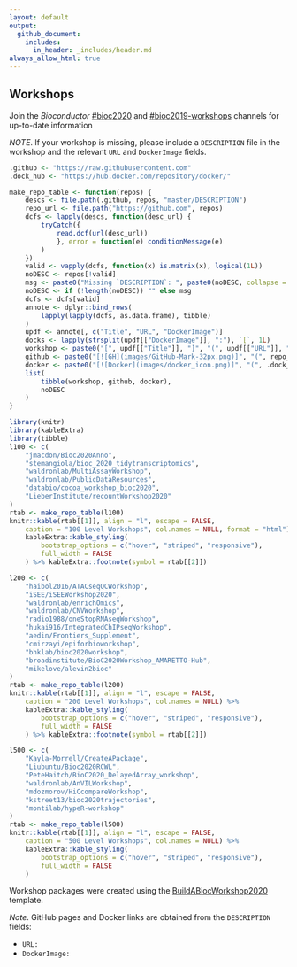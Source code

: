 ```yaml
---
layout: default
output:
  github_document:
    includes:
      in_header: _includes/header.md
always_allow_html: true
---
```


## Workshops

Join the _Bioconductor_  [#bioc2020](https://community-bioc.slack.com/archives/CLAEUFVAA)
and [#bioc2019-workshops](https://community-bioc.slack.com/archives/CJDMYKG2U)
channels for up-to-date information

*NOTE*. If your workshop is missing, please include a `DESCRIPTION` file in the
workshop and the relevant `URL` and `DockerImage` fields.

```r
.github <- "https://raw.githubusercontent.com"
.dock_hub <- "https://hub.docker.com/repository/docker/"

make_repo_table <- function(repos) {
    descs <- file.path(.github, repos, "master/DESCRIPTION")
    repo_url <- file.path("https://github.com", repos)
    dcfs <- lapply(descs, function(desc_url) {
        tryCatch({
            read.dcf(url(desc_url))
            }, error = function(e) conditionMessage(e)
        )
    })
    valid <- vapply(dcfs, function(x) is.matrix(x), logical(1L))
    noDESC <- repos[!valid]
    msg <- paste0("Missing `DESCRIPTION`: ", paste0(noDESC, collapse = ", "))
    noDESC <- if (!length(noDESC)) "" else msg
    dcfs <- dcfs[valid]
    annote <- dplyr::bind_rows(
        lapply(lapply(dcfs, as.data.frame), tibble)
    )
    updf <- annote[, c("Title", "URL", "DockerImage")]
    docks <- lapply(strsplit(updf[["DockerImage"]], ":"), `[`, 1L)
    workshop <- paste0("[", updf[["Title"]], "]", "(", updf[["URL"]], ")")
    github <- paste0("[![GH](images/GitHub-Mark-32px.png)]", "(", repo_url[valid], ")")
    docker <- paste0("[![Docker](images/docker_icon.png)]", "(", .dock_hub, docks, ")")
    list(
        tibble(workshop, github, docker),
        noDESC
    )
}
```

```r
library(knitr)
library(kableExtra)
library(tibble)
l100 <- c(
    "jmacdon/Bioc2020Anno",
    "stemangiola/bioc_2020_tidytranscriptomics",
    "waldronlab/MultiAssayWorkshop",
    "waldronlab/PublicDataResources",
    "databio/cocoa_workshop_bioc2020",
    "LieberInstitute/recountWorkshop2020"
)
rtab <- make_repo_table(l100)
knitr::kable(rtab[[1]], align = "l", escape = FALSE,
    caption = "100 Level Workshops", col.names = NULL, format = "html") %>%
    kableExtra::kable_styling(
        bootstrap_options = c("hover", "striped", "responsive"),
        full_width = FALSE
    ) %>% kableExtra::footnote(symbol = rtab[[2]])
```

```r
l200 <- c(
    "haibol2016/ATACseqQCWorkshop",
    "iSEE/iSEEWorkshop2020",
    "waldronlab/enrichOmics",
    "waldronlab/CNVWorkshop",
    "radio1988/oneStopRNAseqWorkshop",
    "hukai916/IntegratedChIPseqWorkshop",
    "aedin/Frontiers_Supplement",
    "cmirzayi/epiforbioworkshop",
    "bhklab/bioc2020workshop",
    "broadinstitute/BioC2020Workshop_AMARETTO-Hub",
    "mikelove/alevin2bioc"
)
rtab <- make_repo_table(l200)
knitr::kable(rtab[[1]], align = "l", escape = FALSE,
    caption = "200 Level Workshops", col.names = NULL) %>%
    kableExtra::kable_styling(
        bootstrap_options = c("hover", "striped", "responsive"),
        full_width = FALSE
    ) %>% kableExtra::footnote(symbol = rtab[[2]])
```

```r
l500 <- c(
    "Kayla-Morrell/CreateAPackage",
    "Liubuntu/Bioc2020RCWL",
    "PeteHaitch/BioC2020_DelayedArray_workshop",
    "waldronlab/AnVILWorkshop",
    "mdozmorov/HiCcompareWorkshop",
    "kstreet13/bioc2020trajectories",
    "montilab/hypeR-workshop"
)
rtab <- make_repo_table(l500)
knitr::kable(rtab[[1]], align = "l", escape = FALSE,
    caption = "500 Level Workshops", col.names = NULL) %>%
    kableExtra::kable_styling(
        bootstrap_options = c("hover", "striped", "responsive"),
        full_width = FALSE
    )
```

Workshop packages were created using the
[BuildABiocWorkshop2020](https://github.com/seandavi/BuildABiocWorkshop2020)
template.

*Note*. GitHub pages and Docker links are obtained from the `DESCRIPTION` fields:

* `URL:`
* `DockerImage:`

